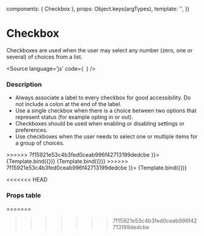 
  components: { Checkbox },
  props:      Object.keys(argTypes),
  template:   '<Checkbox v-bind="$props" />',
})

<Meta 
  title="Components/Form/Checkbox"
  decorators={[]}
/>

# Checkbox
Checkboxes are used when the user may select any number (zero, one or several) of choices from a list.

<Source
  language='js'
  code={`
  `}
/>

### Description

- Always associate a label to every checkbox for good accessibility. Do not include a colon at the end of the label.
- Use a single checkbox when there is a choice between two options that represent status (for example opting in or out).
- Checkboxes should be used when enabling or disabling settings or preferences.
- Use checkboxes when the user needs to select one or multiple items for a group of choices.

<Canvas>
  <Story
    name="Checked"
    args={{
<<<<<<< HEAD
      label: 'Accept term of service',
      value: 'true'
=======
      label: 'Checked',
      value: true
>>>>>>> 7f15921e53c4b3fed0ceab996f42713199dedcbe
    }}>
    {Template.bind({})}
  </Story>
  <Story
    name="Unchecked"
    args={{
<<<<<<< HEAD
      label: 'Allow cookies'
=======
      label: 'Unchecked'
    }}>
    {Template.bind({})}
  </Story>
  <Story
    name="Disabled"
    args={{
      label: 'disabled',
      disabled: true
>>>>>>> 7f15921e53c4b3fed0ceab996f42713199dedcbe
    }}>
    {Template.bind({})}
  </Story>
</Canvas>

<<<<<<< HEAD
### Props table
=======
>>>>>>> 7f15921e53c4b3fed0ceab996f42713199dedcbe


<ArgsTable of={Checkbox} />
